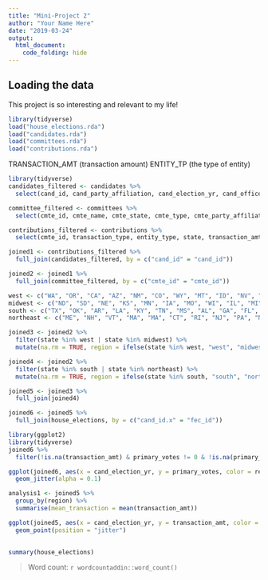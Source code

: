 ```yaml
---
title: "Mini-Project 2"
author: "Your Name Here"
date: "2019-03-24"
output: 
  html_document:
    code_folding: hide
---
```

## Loading the data
This project is so interesting and relevant to my life!

```r
library(tidyverse)
load("house_elections.rda")
load("candidates.rda")
load("committees.rda")
load("contributions.rda")
```

TRANSACTION_AMT (transaction amount)
ENTITY_TP (the type of entity)

```r
library(tidyverse)
candidates_filtered <- candidates %>%
  select(cand_id, cand_party_affiliation, cand_election_yr, cand_office_state, cand_office, cand_status, cand_pcc, cand_state)
```

```r
committee_filtered <- committees %>%
  select(cmte_id, cmte_name, cmte_state, cmte_type, cmte_party_affiliation, org_type, cand_id)
```

```r
contributions_filtered <- contributions %>%
  select(cmte_id, transaction_type, entity_type, state, transaction_amt, other_id, cand_id)
```

```r
joined1 <- contributions_filtered %>%
  full_join(candidates_filtered, by = c("cand_id" = "cand_id"))
```

```r
joined2 <- joined1 %>%
  full_join(committee_filtered, by = c("cmte_id" = "cmte_id"))
```

```r
west <- c("WA", "OR", "CA", "AZ", "NM", "CO", "WY", "MT", "ID", "NV", "UT")
midwest <- c("ND", "SD", "NE", "KS", "MN", "IA", "MO", "WI", "IL", "MI", "IN", "OH")
south <- c("TX", "OK", "AR", "LA", "KY", "TN", "MS", "AL", "GA", "FL", "SC", "NC", "VA", "WV", "MD", "DC", "DE")
northeast <- c("ME", "NH", "VT", "MA", "MA", "CT", "RI", "NJ", "PA", "NY")
```

```r
joined3 <- joined2 %>%
  filter(state %in% west | state %in% midwest) %>%
  mutate(na.rm = TRUE, region = ifelse(state %in% west, "west", "midwest"))

joined4 <- joined2 %>%
  filter(state %in% south | state %in% northeast) %>%
  mutate(na.rm = TRUE, region = ifelse(state %in% south, "south", "northeast"))

joined5 <- joined3 %>%
  full_join(joined4)
```

```r
joined6 <- joined5 %>%
  full_join(house_elections, by = c("cand_id.x" = "fec_id"))
```

```r
library(ggplot2)
library(tidyverse)
joined6 %>%
  filter(!is.na(transaction_amt) & primary_votes != 0 & !is.na(primary_votes))

```

```r
ggplot(joined6, aes(x = cand_election_yr, y = primary_votes, color = region)) +
  geom_jitter(alpha = 0.1)
```


```r
analysis1 <- joined5 %>%
  group_by(region) %>%
  summarise(mean_transaction = mean(transaction_amt))
```

```r
ggplot(joined5, aes(x = cand_election_yr, y = transaction_amt, color = region)) +
  geom_point(position = "jitter")
  
```



```r
summary(house_elections)
```

> Word count: `r wordcountaddin::word_count()`
